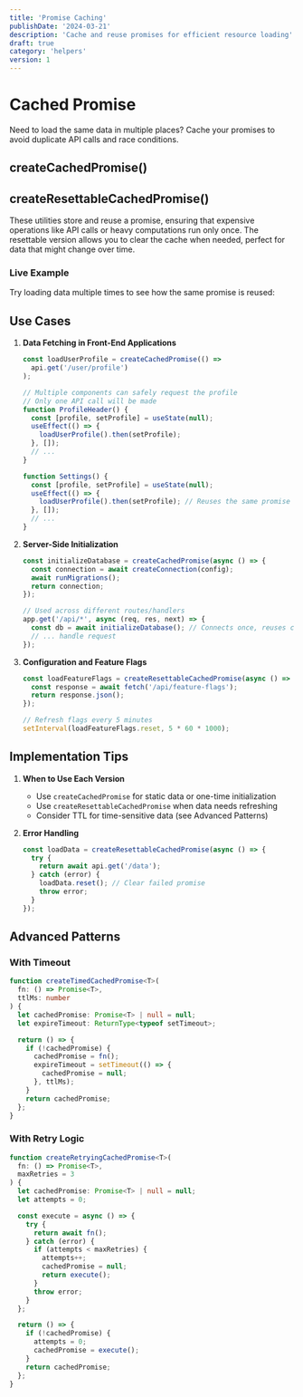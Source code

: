 ```yaml
---
title: 'Promise Caching'
publishDate: '2024-03-21'
description: 'Cache and reuse promises for efficient resource loading'
draft: true
category: 'helpers'
version: 1
---
```



# Cached Promise

Need to load the same data in multiple places? Cache your promises to avoid duplicate API calls and race conditions.

## createCachedPromise()

<CodeSnippet file="cached-promise/createCachedPromise.ts" />

## createResettableCachedPromise()

<CodeSnippet file="cached-promise/createResettableCachedPromise.ts" />

These utilities store and reuse a promise, ensuring that expensive operations like API calls or heavy computations run only once. The resettable version allows you to clear the cache when needed, perfect for data that might change over time.

### Live Example

Try loading data multiple times to see how the same promise is reused:

<Example component="cached-promise-example" />

## Use Cases

1. **Data Fetching in Front-End Applications**
   ```typescript
   const loadUserProfile = createCachedPromise(() => 
     api.get('/user/profile')
   );

   // Multiple components can safely request the profile
   // Only one API call will be made
   function ProfileHeader() {
     const [profile, setProfile] = useState(null);
     useEffect(() => {
       loadUserProfile().then(setProfile);
     }, []);
     // ...
   }

   function Settings() {
     const [profile, setProfile] = useState(null);
     useEffect(() => {
       loadUserProfile().then(setProfile); // Reuses the same promise
     }, []);
     // ...
   }
   ```

2. **Server-Side Initialization**
   ```typescript
   const initializeDatabase = createCachedPromise(async () => {
     const connection = await createConnection(config);
     await runMigrations();
     return connection;
   });

   // Used across different routes/handlers
   app.get('/api/*', async (req, res, next) => {
     const db = await initializeDatabase(); // Connects once, reuses connection
     // ... handle request
   });
   ```

3. **Configuration and Feature Flags**
   ```typescript
   const loadFeatureFlags = createResettableCachedPromise(async () => {
     const response = await fetch('/api/feature-flags');
     return response.json();
   });

   // Refresh flags every 5 minutes
   setInterval(loadFeatureFlags.reset, 5 * 60 * 1000);
   ```

## Implementation Tips

1. **When to Use Each Version**
   - Use `createCachedPromise` for static data or one-time initialization
   - Use `createResettableCachedPromise` when data needs refreshing
   - Consider TTL for time-sensitive data (see Advanced Patterns)

2. **Error Handling**
   ```typescript
   const loadData = createResettableCachedPromise(async () => {
     try {
       return await api.get('/data');
     } catch (error) {
       loadData.reset(); // Clear failed promise
       throw error;
     }
   });
   ```

## Advanced Patterns

### With Timeout

```typescript
function createTimedCachedPromise<T>(
  fn: () => Promise<T>,
  ttlMs: number
) {
  let cachedPromise: Promise<T> | null = null;
  let expireTimeout: ReturnType<typeof setTimeout>;

  return () => {
    if (!cachedPromise) {
      cachedPromise = fn();
      expireTimeout = setTimeout(() => {
        cachedPromise = null;
      }, ttlMs);
    }
    return cachedPromise;
  };
}
```

### With Retry Logic

```typescript
function createRetryingCachedPromise<T>(
  fn: () => Promise<T>,
  maxRetries = 3
) {
  let cachedPromise: Promise<T> | null = null;
  let attempts = 0;

  const execute = async () => {
    try {
      return await fn();
    } catch (error) {
      if (attempts < maxRetries) {
        attempts++;
        cachedPromise = null;
        return execute();
      }
      throw error;
    }
  };

  return () => {
    if (!cachedPromise) {
      attempts = 0;
      cachedPromise = execute();
    }
    return cachedPromise;
  };
}
```
